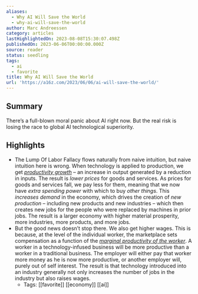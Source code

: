 ```yaml
---
aliases:
  - Why AI Will Save the World
  - why-ai-will-save-the-world
author: Marc Andreessen
category: articles
lastHighlightedOn: 2023-08-08T15:30:07.498Z
publishedOn: 2023-06-06T00:00:00.000Z
source: reader
status: seedling
tags:
  - ai
  - favorite
title: Why AI Will Save the World
url: 'https://a16z.com/2023/06/06/ai-will-save-the-world/'
---
```

## Summary

There’s a full-blown moral panic about AI right now. But the real risk is losing the race to global AI technological superiority.

## Highlights

- The Lump Of Labor Fallacy flows naturally from naive intuition, but naive intuition here is wrong. When technology is applied to production, we get [*productivity growth*](https://en.wikipedia.org/wiki/Productivity) – an increase in output generated by a reduction in inputs. The result is _lower prices_ for goods and services. As prices for goods and services fall, we pay less for them, meaning that we now have _extra spending power_ with which to buy _other things_. This _increases demand_ in the economy, which drives the creation of _new production_ – including new products and new industries – which then creates new jobs for the people who were replaced by machines in prior jobs. The result is a larger economy with higher material prosperity, more industries, more products, and more jobs.
- But the good news doesn’t stop there. We also get higher wages. This is because, at the level of the individual worker, the marketplace sets compensation as a function of the [*marginal productivity of the worker*](https://en.wikipedia.org/wiki/Marginal_revenue_productivity_theory_of_wages). A worker in a technology-infused business will be more productive than a worker in a traditional business. The employer will either pay that worker more money as he is now more productive, or another employer will, purely out of self interest. The result is that technology introduced into an industry generally not only increases the number of jobs in the industry but also raises wages.
    - Tags: [[favorite]] [[economy]] [[ai]]
